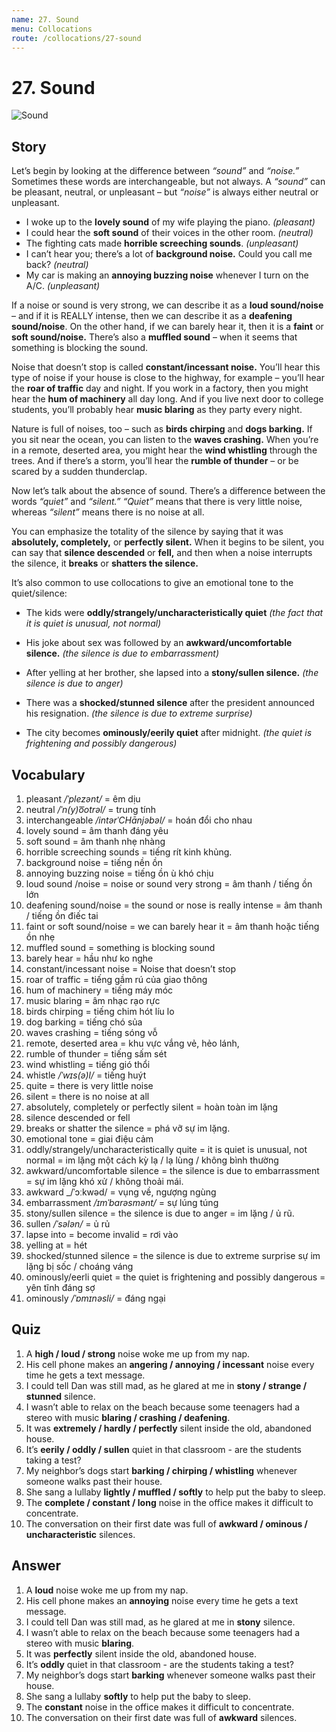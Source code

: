 ```yaml
---
name: 27. Sound
menu: Collocations
route: /collocations/27-sound
---
```



# 27. Sound

<Image src={soundImg} alt="Sound" />

## Story

Let’s begin by looking at the difference between _“sound”_ and _“noise.”_ Sometimes these words are interchangeable, but not always. A _“sound”_ can be pleasant, neutral, or unpleasant – but _“noise”_ is always either neutral or unpleasant.

- I woke up to the **lovely sound** of my wife playing the piano. _(pleasant)_
- I could hear the **soft sound** of their voices in the other room. _(neutral)_
- The fighting cats made **horrible screeching sounds**. _(unpleasant)_
- I can’t hear you; there’s a lot of **background noise.** Could you call me back? _(neutral)_
- My car is making an **annoying buzzing noise** whenever I turn on the A/C. _(unpleasant)_

If a noise or sound is very strong, we can describe it as a **loud sound/noise** – and if it is REALLY intense, then we can describe it as a **deafening sound/noise**. On the other hand, if we can barely hear it, then it is a **faint** or **soft sound/noise.** There’s also a **muffled sound** – when it seems that something is blocking the sound.

Noise that doesn’t stop is called **constant/incessant noise.** You’ll hear this type of noise if your house is close to the highway, for example – you’ll hear the **roar of traffic** day and night. If you work in a factory, then you might hear the **hum of machinery** all day long. And if you live next door to college students, you’ll probably hear **music blaring** as they party every night.

Nature is full of noises, too – such as **birds chirping** and **dogs barking.** If you sit near the ocean, you can listen to the **waves crashing.** When you’re in a remote, deserted area, you might hear the **wind whistling** through the trees. And if there’s a storm, you’ll hear the **rumble of thunder** – or be scared by a sudden thunderclap.

Now let’s talk about the absence of sound. There’s a difference between the words _“quiet”_ and _“silent.”_ _“Quiet”_ means that there is very little noise, whereas _“silent”_ means there is no noise at all.

You can emphasize the totality of the silence by saying that it was **absolutely, completely,** or **perfectly silent.** When it begins to be silent, you can say that **silence descended** or **fell,** and then when a noise interrupts the silence, it **breaks** or **shatters the silence.**

It’s also common to use collocations to give an emotional tone to the quiet/silence:

- The kids were **oddly/strangely/uncharacteristically quiet** _(the fact that it is quiet is unusual, not normal)_

- His joke about sex was followed by an **awkward/uncomfortable silence.** _(the silence is due to embarrassment)_
- After yelling at her brother, she lapsed into a **stony/sullen silence.** _(the silence is due to anger)_
- There was a **shocked/stunned silence** after the president announced his resignation. _(the silence is due to extreme surprise)_
- The city becomes **ominously/eerily quiet** after midnight. _(the quiet is frightening and possibly dangerous)_

## Vocabulary

1. pleasant _/ˈplezənt/_ = êm dịu
2. neutral _/ˈn(y)o͞otrəl/_ = trung tính
3. interchangeable _/intərˈCHānjəbəl/_ = hoán đổi cho nhau
4. lovely sound = âm thanh đáng yêu
5. soft sound = âm thanh nhẹ nhàng
6. horrible screeching sounds = tiếng rít kinh khủng.
7. background noise = tiếng nền ồn
8. annoying buzzing noise = tiếng ồn ù khó chịu
9. loud sound /noise = noise or sound very strong = âm thanh / tiếng ồn lớn
10. deafening sound/noise = the sound or nose is really intense = âm thanh / tiếng ồn điếc tai
11. faint or soft sound/noise = we can barely hear it = âm thanh hoặc tiếng ồn nhẹ
12. muffled sound = something is blocking sound
13. barely hear = hầu như ko nghe
14. constant/incessant noise = Noise that doesn’t stop
15. roar of traffic = tiếng gầm rú của giao thông
16. hum of machinery = tiếng máy móc
17. music blaring = âm nhạc rạo rực
18. birds chirping = tiếng chim hót líu lo
19. dog barking = tiếng chó sủa
20. waves crashing = tiếng sóng vỗ
21. remote, deserted area = khu vực vắng vẻ, hẻo lánh,
22. rumble of thunder = tiếng sấm sét
23. wind whistling = tiếng gió thổi
24. whistle _/ˈwɪs(ə)l/_ = tiếng huýt
25. quite = there is very little noise
26. silent = there is no noise at all
27. absolutely, completely or perfectly silent = hoàn toàn im lặng
28. silence descended or fell
29. breaks or shatter the silence = phá vỡ sự im lặng.
30. emotional tone = giai điệu cảm
31. oddly/strangely/uncharacteristically quite = it is quiet is unusual, not normal = im lặng một cách kỳ lạ / lạ lùng / không bình thường
32. awkward/uncomfortable silence = the silence is due to embarrassment = sự im lặng khó xử / không thoải mái.
33. awkward \_/ˈɔːkwəd/ = vụng về, ngượng ngùng
34. embarrassment _/ɪmˈbarəsmənt/_ = sự lúng túng
35. stony/sullen silence = the silence is due to anger = im lặng / ủ rũ.
36. sullen _/ˈsələn/_ = ủ rủ
37. lapse into = become invalid = rơi vào
38. yelling at = hét
39. shocked/stunned silence = the silence is due to extreme surprise sự im lặng bị sốc / choáng váng
40. ominously/eerli quiet = the quiet is frightening and possibly dangerous = yên tĩnh đáng sợ
41. ominously _/ˈɒmɪnəsli/_ = đáng ngại

## Quiz

1. A **high / loud / strong** noise woke me up from my nap.
2. His cell phone makes an **angering / annoying / incessant** noise every time he gets a text message.
3. I could tell Dan was still mad, as he glared at me in **stony / strange / stunned** silence.
4. I wasn’t able to relax on the beach because some teenagers had a stereo with music **blaring / crashing / deafening**.
5. It was **extremely / hardly / perfectly** silent inside the old, abandoned house.
6. It’s **eerily / oddly / sullen** quiet in that classroom - are the students taking a test?
7. My neighbor’s dogs start **barking / chirping / whistling** whenever someone walks past their house.
8. She sang a lullaby **lightly / muffled / softly** to help put the baby to sleep.
9. The **complete / constant / long** noise in the office makes it difficult to concentrate.
10. The conversation on their first date was full of **awkward / ominous / uncharacteristic** silences.

## Answer

1. A **loud** noise woke me up from my nap.
2. His cell phone makes an **annoying** noise every time he gets a text message.
3. I could tell Dan was still mad, as he glared at me in **stony** silence.
4. I wasn’t able to relax on the beach because some teenagers had a stereo with music **blaring**.
5. It was **perfectly** silent inside the old, abandoned house.
6. It’s **oddly** quiet in that classroom - are the students taking a test?
7. My neighbor’s dogs start **barking** whenever someone walks past their house.
8. She sang a lullaby **softly** to help put the baby to sleep.
9. The **constant** noise in the office makes it difficult to concentrate.
10. The conversation on their first date was full of **awkward** silences.
